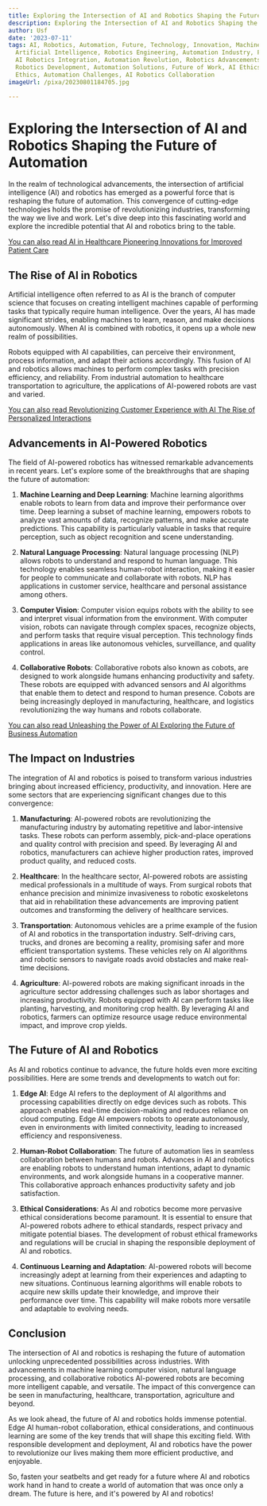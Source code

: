 ```yaml
---
title: Exploring the Intersection of AI and Robotics Shaping the Future of Automation
description: Exploring the Intersection of AI and Robotics Shaping the Future of Automation
author: Usf
date: '2023-07-11'
tags: AI, Robotics, Automation, Future, Technology, Innovation, Machine Learning,
  Artificial Intelligence, Robotics Engineering, Automation Industry, Future Trends,
  AI Robotics Integration, Automation Revolution, Robotics Advancements, AI Applications,
  Robotics Development, Automation Solutions, Future of Work, AI Ethics, Robotics
  Ethics, Automation Challenges, AI Robotics Collaboration
imageUrl: /pixa/20230801184705.jpg

---
```

# Exploring the Intersection of AI and Robotics Shaping the Future of Automation

In the  realm of  technological advancements, the intersection of artificial intelligence  (AI) and robotics has emerged as a powerful force  that is reshaping the future of automation. This convergence of cutting-edge technologies holds the promise  of revolutionizing  industries, transforming the way we live and work. Let's dive deep into this fascinating  world and explore the  incredible potential that AI and robotics bring to the table.

[You  can also read AI  in  Healthcare Pioneering Innovations for Improved Patient Care](AI%20in%20Healthcare%20Pioneering%20Innovations%20for%20Improved%20Patient%20Care)


## The Rise of  AI in Robotics

Artificial intelligence  often referred to as AI is the branch of computer science that focuses  on creating intelligent machines capable of performing  tasks that typically require human intelligence. Over the years, AI has made significant strides, enabling machines to learn,  reason,  and make decisions autonomously. When  AI is combined with robotics, it  opens up a whole new realm of possibilities.

Robots equipped with AI capabilities, can perceive their environment, process information, and adapt their actions accordingly. This fusion of  AI and robotics  allows machines to  perform complex  tasks  with precision efficiency, and reliability. From industrial automation to healthcare transportation to agriculture, the applications of AI-powered robots are vast and varied.

[You can also read Revolutionizing Customer Experience with AI The Rise of Personalized Interactions](Revolutionizing%20Customer%20Experience%20with%20AI%20The%20Rise%20of%20Personalized%20Interactions)


##  Advancements in AI-Powered  Robotics

The field of AI-powered  robotics has witnessed remarkable advancements in recent years. Let's explore some of the breakthroughs that are shaping the future of  automation:

1.  **Machine Learning  and Deep Learning**: Machine learning algorithms enable robots to learn from data and improve their performance over time. Deep learning a subset of machine  learning, empowers robots to analyze vast amounts  of data, recognize patterns, and make accurate predictions. This capability  is particularly valuable in tasks that require perception, such as object  recognition and scene understanding.

2. **Natural Language Processing**: Natural language processing (NLP)  allows robots to understand and respond to human language. This technology enables seamless human-robot  interaction, making it easier for people to communicate and collaborate with robots. NLP has applications in customer service, healthcare and personal assistance among others.

3. **Computer Vision**: Computer  vision  equips robots with the ability to see and interpret visual information from the environment. With  computer vision, robots can navigate through complex spaces, recognize objects, and perform tasks that require visual perception. This technology finds  applications in areas like autonomous vehicles, surveillance, and  quality control.

4. **Collaborative Robots**:  Collaborative  robots also  known as cobots, are designed to  work alongside humans enhancing productivity and safety. These robots are equipped with advanced sensors and AI algorithms that enable them to detect and respond to human presence. Cobots are being increasingly deployed in manufacturing, healthcare, and logistics revolutionizing the way humans and robots collaborate.

[You can also read Unleashing the Power of AI Exploring the Future  of Business  Automation](Unleashing%20the%20Power%20of%20AI%20Exploring%20the%20Future%20of%20Business%20Automation)


##  The Impact on Industries

The integration  of AI and robotics is poised to transform various  industries bringing about increased efficiency, productivity, and innovation. Here are some sectors that are experiencing significant changes due  to this convergence:

1. **Manufacturing**: AI-powered robots  are revolutionizing the manufacturing industry by automating repetitive and labor-intensive tasks.  These robots can  perform assembly, pick-and-place  operations and  quality control with precision and speed. By leveraging AI and robotics, manufacturers can  achieve higher production rates, improved product  quality, and  reduced costs.

2. **Healthcare**: In the healthcare sector, AI-powered robots  are assisting medical professionals in a multitude of ways. From  surgical robots that enhance precision  and  minimize invasiveness to robotic exoskeletons that aid in rehabilitation these  advancements are improving patient outcomes and  transforming the delivery of healthcare  services.

3. **Transportation**: Autonomous vehicles are a  prime example of the fusion of AI and  robotics in  the transportation industry. Self-driving cars, trucks, and drones are becoming a reality, promising safer and more efficient transportation systems. These vehicles rely on  AI algorithms and robotic sensors  to navigate roads avoid obstacles and make real-time decisions.

4. **Agriculture**: AI-powered robots are making significant inroads in the agriculture sector addressing challenges such as labor  shortages and increasing productivity. Robots equipped with AI can perform tasks like planting, harvesting, and monitoring  crop health. By leveraging AI and robotics, farmers can optimize resource  usage reduce environmental  impact, and improve crop yields.

## The Future of AI and  Robotics

As AI and  robotics continue to advance,  the future holds even more exciting possibilities. Here are some trends and developments to  watch out for:

1. **Edge  AI**: Edge AI refers to the deployment of AI algorithms and  processing capabilities directly on edge devices such as robots. This approach enables real-time decision-making and  reduces  reliance on cloud computing. Edge AI empowers robots to operate autonomously, even in  environments with limited  connectivity, leading to increased efficiency and  responsiveness.

2. **Human-Robot Collaboration**: The future of automation lies in seamless collaboration between humans and robots. Advances in AI and  robotics are  enabling robots to understand human intentions, adapt to dynamic environments, and work alongside humans in  a cooperative  manner. This collaborative approach enhances productivity safety and job satisfaction.

3. **Ethical Considerations**: As AI and robotics become more pervasive ethical considerations become paramount. It is essential to ensure that AI-powered robots adhere to  ethical standards, respect privacy and mitigate potential biases. The development of robust ethical frameworks and regulations will be crucial in  shaping the responsible deployment of  AI and robotics.

4. **Continuous Learning and Adaptation**: AI-powered robots will become increasingly adept at learning from their experiences and adapting to new situations.  Continuous learning algorithms will enable robots to acquire new skills update their knowledge, and improve their performance over time. This capability will make robots  more versatile and adaptable to evolving needs.

## Conclusion

The intersection  of AI and robotics is reshaping the future of automation unlocking unprecedented possibilities across  industries. With advancements in machine learning computer vision, natural language processing,  and collaborative robotics AI-powered robots are becoming more intelligent  capable, and versatile. The impact of this  convergence can be seen  in manufacturing, healthcare, transportation, agriculture and beyond.

As we look ahead, the future of AI and robotics holds immense potential. Edge AI  human-robot  collaboration, ethical considerations, and continuous learning are some of the key trends that will shape this exciting field. With  responsible development and deployment, AI and robotics have the power to revolutionize our lives making them more efficient productive, and enjoyable.

So, fasten your seatbelts and get  ready for a future where AI and robotics work hand in hand to create  a world of automation  that was once only a dream. The future is here, and it's powered by AI and robotics!